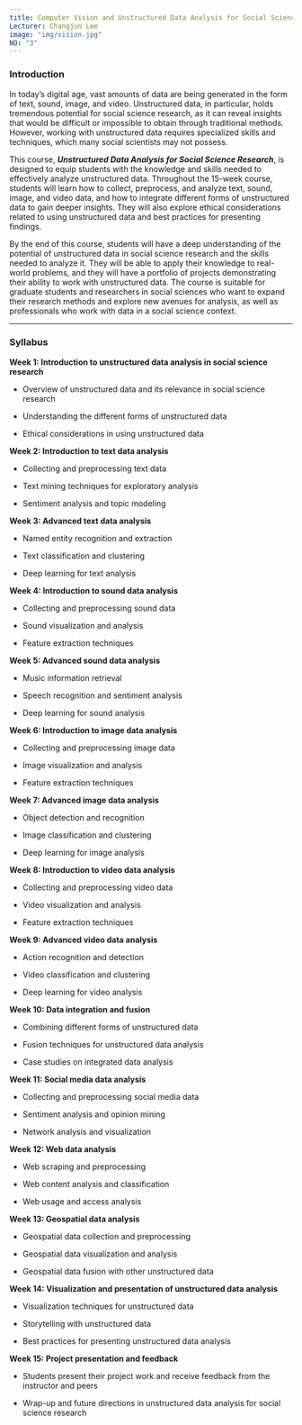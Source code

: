 ```yaml
---
title: Computer Vision and Unstructured Data Analysis for Social Science Research
Lecturer: Changjun Lee
image: "img/vision.jpg"
NO: "3"
---
```


### Introduction

In today's digital age, vast amounts of data are being generated in the form of text, sound, image, and video. Unstructured data, in particular, holds tremendous potential for social science research, as it can reveal insights that would be difficult or impossible to obtain through traditional methods. However, working with unstructured data requires specialized skills and techniques, which many social scientists may not possess.

This course, ***Unstructured Data Analysis for Social Science Research***, is designed to equip students with the knowledge and skills needed to effectively analyze unstructured data. Throughout the 15-week course, students will learn how to collect, preprocess, and analyze text, sound, image, and video data, and how to integrate different forms of unstructured data to gain deeper insights. They will also explore ethical considerations related to using unstructured data and best practices for presenting findings.

By the end of this course, students will have a deep understanding of the potential of unstructured data in social science research and the skills needed to analyze it. They will be able to apply their knowledge to real-world problems, and they will have a portfolio of projects demonstrating their ability to work with unstructured data. The course is suitable for graduate students and researchers in social sciences who want to expand their research methods and explore new avenues for analysis, as well as professionals who work with data in a social science context.

------------------------------------------------------------------------

### Syllabus

**Week 1: Introduction to unstructured data analysis in social science research**

-   Overview of unstructured data and its relevance in social science research

-   Understanding the different forms of unstructured data

-   Ethical considerations in using unstructured data

**Week 2: Introduction to text data analysis**

-   Collecting and preprocessing text data

-   Text mining techniques for exploratory analysis

-   Sentiment analysis and topic modeling

**Week 3: Advanced text data analysis**

-   Named entity recognition and extraction

-   Text classification and clustering

-   Deep learning for text analysis

**Week 4: Introduction to sound data analysis**

-   Collecting and preprocessing sound data

-   Sound visualization and analysis

-   Feature extraction techniques

**Week 5: Advanced sound data analysis**

-   Music information retrieval

-   Speech recognition and sentiment analysis

-   Deep learning for sound analysis

**Week 6: Introduction to image data analysis**

-   Collecting and preprocessing image data

-   Image visualization and analysis

-   Feature extraction techniques

**Week 7: Advanced image data analysis**

-   Object detection and recognition

-   Image classification and clustering

-   Deep learning for image analysis

**Week 8: Introduction to video data analysis**

-   Collecting and preprocessing video data

-   Video visualization and analysis

-   Feature extraction techniques

**Week 9: Advanced video data analysis**

-   Action recognition and detection

-   Video classification and clustering

-   Deep learning for video analysis

**Week 10: Data integration and fusion**

-   Combining different forms of unstructured data

-   Fusion techniques for unstructured data analysis

-   Case studies on integrated data analysis

**Week 11: Social media data analysis**

-   Collecting and preprocessing social media data

-   Sentiment analysis and opinion mining

-   Network analysis and visualization

**Week 12: Web data analysis**

-   Web scraping and preprocessing

-   Web content analysis and classification

-   Web usage and access analysis

**Week 13: Geospatial data analysis**

-   Geospatial data collection and preprocessing

-   Geospatial data visualization and analysis

-   Geospatial data fusion with other unstructured data

**Week 14: Visualization and presentation of unstructured data analysis**

-   Visualization techniques for unstructured data

-   Storytelling with unstructured data

-   Best practices for presenting unstructured data analysis

**Week 15: Project presentation and feedback**

-   Students present their project work and receive feedback from the instructor and peers

-   Wrap-up and future directions in unstructured data analysis for social science research
